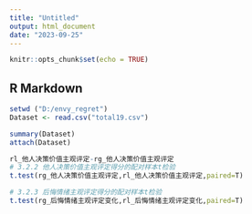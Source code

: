 ---
title: "Untitled"
output: html_document
date: "2023-09-25"
---

```{r setup, include=FALSE}
knitr::opts_chunk$set(echo = TRUE)
```

## R Markdown

```{r}
setwd ("D:/envy_regret")
Dataset <- read.csv("total19.csv")

summary(Dataset)
attach(Dataset)

rl_他人决策价值主观评定-rg_他人决策价值主观评定
# 3.2.2 他人决策价值主观评定得分的配对样本t检验
t.test(rg_他人决策价值主观评定,rl_他人决策价值主观评定,paired=T)

# 3.2.3 后悔情绪主观评定得分的配对样本t检验
t.test(rg_后悔情绪主观评定变化,rl_后悔情绪主观评定变化,paired=T)

```

